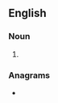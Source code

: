 ==English==

===Noun===
{{head|en|noun form}}

# {{plural of|en|manatee}}

===Anagrams===
* {{anagrams|en|a=aaeemnst|emanates}}
